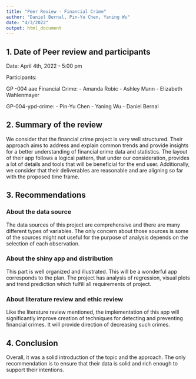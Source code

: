 ```yaml
---
title: "Peer Review - Financial Crime"
author: "Daniel Bernal, Pin-Yu Chen, Yaning Wu"
date: "4/3/2022"
output: html_document
---
```


## 1. Date of Peer review and participants

Date: April 4th, 2022 - 5:00 pm

Participants:
  
  GP -004 aae Financial Crime:
    - Amanda Robic
    - Ashley Mann
    - Elizabeth Wahlenmayer
    
  GP-004-ypd-crime:
    - Pin-Yu Chen
    - Yaning Wu
    - Daniel Bernal
    
## 2. Summary of the review

We consider that the financial crime project is very well structured. Their approach aims to address and explain common trends and provide insights for a better understanding of financial crime data and statistics. The layout of their app follows a logical pattern, that under our consideration, provides a lot of details and tools that will be beneficial for the end user.
Additionally, we consider that their deliverables are reasonable and are aligning so far with the proposed time frame. 

## 3. Recommendations
### About the data source
The data sources of this project are comprehensive and there are many different types of variables. The only concern about those sources is some of the sources might not useful for the purpose of analysis depends on the selection of each observation.

### About the shiny app and distribution
This part is well organized and illustrated. This will be a wonderful app corresponds to the plan. The project has analysis of regression, visual plots and trend prediction which fulfill all requirements of project.

### About literature review and ethic review
Like the literature review mentioned, the implementation of this app will significantly improve creation of techniques for detecting and preventing financial crimes. It will provide direction of decreasing such crimes.

## 4. Conclusion 
Overall, it was a solid introduction of the topic and the approach. The only recommendation is to ensure that their data is solid and rich enough to support their intentions.
